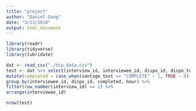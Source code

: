 ```yaml
---
title: "project"
author: "Daniel Dang"
date: "3/23/2018"
output: html_document
---
```


```r
library(readr)
library(tidyverse)
library(lubridate)
```

```r
dat <- read_csv("./hcp_data.csv")
test <- dat %>% select(interview_id, interviewee_id, dispo_id, dispo_text, vantage_text, created) %>% filter(!vantage_text %in% c("PROOFING", "RECURRING", "BEGIN"), year(created) %in% c(2016, 2017)) %>% 
mutate(completed = case_when(vantage_text == "COMPLETE" ~ 1, TRUE ~ 0), hour = hour(created)) %>% 
group_by(interviewee_id, dispo_id, completed, hour) %>% 
filter(row_number(interview_id) == 1) %>% 
arrange(interviewee_id)
```

```r
nrow(test)
```

